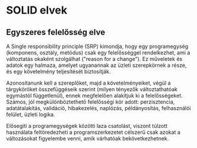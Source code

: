 # SOLID elvek

## Egyszeres felelősség elve

A Single responsibility principle (SRP) kimondja, hogy egy programegység (komponens, osztály, metódus) csak egy
felelősséggel rendelkezhet, ami a változtatás okaként szolgálhat ("reason for a change"). Ez műveletek és adatok egy
halmaza, amelyet ugyanannak az üzleti szerepkörnek a része, és egy követelmény teljesítését biztosítják.

Azonosítanunk kell a szereplőket, majd a követelményeiket, végül a tárgyköröket összefüggéseik szerint (milyen tényezők
változtathatóak egymástól függetlenül), ennek megfelelően alakítjuk ki a felelősségeket. Számos, jól megkülönböztethető
felelősségi kör adott: perzisztencia, adatátalakítás, validáció, hibakezelés, naplózás, példányosítás, felhasználói
felület, üzleti logika.

Elősegíti a programegységek közötti laza csatolást, viszont túlzott használata feltöredezheti a programszerkezetet
célszerű csak azokat a változásokat figyelembe venni, amik várhatóak bekövetkezhetnek.


## 
